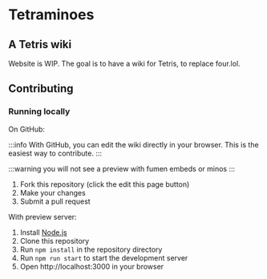 # Tetraminoes
## A Tetris wiki

Website is WIP. The goal is to have a wiki for Tetris, to replace four.lol.

## Contributing

### Running locally

On GitHub:

:::info
With GitHub, you can edit the wiki directly in your browser. This is the easiest way to contribute.
:::

:::warning
you will not see a preview with fumen embeds or minos
:::

1. Fork this repository (click the edit this page button)
2. Make your changes
3. Submit a pull request

With preview server:

1. Install [Node.js](https://nodejs.org/en/download/)
2. Clone this repository
3. Run `npm install` in the repository directory
4. Run `npm run start` to start the development server
5. Open http://localhost:3000 in your browser


